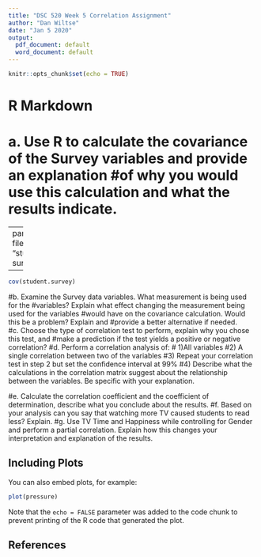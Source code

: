 ---
title: "DSC 520 Week 5 Correlation Assignment"
author: "Dan Wiltse"
date: "Jan 5 2020"
output:
  pdf_document: default
  word_document: default
---
  
  ```{r setup, include=FALSE}
knitr::opts_chunk$set(echo = TRUE)
```
# R Markdown
# a. Use R to calculate the covariance of the Survey variables and provide an explanation #of why you would use this calculation and what the results indicate.

---
params: 
  filename = "student-survey.csv"

---
```{r}
cov(student.survey)

```


#b. Examine the Survey data variables. What measurement is being used for the #variables? Explain what effect changing the measurement being used for the variables #would have on the covariance calculation. Would this be a problem? Explain and #provide a better alternative if needed.
#c. Choose the type of correlation test to perform, explain why you chose this test, and #make a prediction if the test yields a positive or negative correlation?
#d. Perform a correlation analysis of: 
# 1)All variables
#2) A single correlation between two of the variables
#3) Repeat your correlation test in step 2 but set the confidence interval at 99%
#4) Describe what the calculations in the correlation matrix suggest about the relationship between the variables. Be specific with your explanation.

#e. Calculate the correlation coefficient and the coefficient of determination, describe what you conclude about the results.
#f. Based on your analysis can you say that watching more TV caused students to read less? Explain.
#g. Use TV Time and Happiness while controlling for Gender and perform a partial correlation. Explain how this changes your interpretation and explanation of the results.


## Including Plots

You can also embed plots, for example:
  
  ```{r pressure, echo=FALSE}
plot(pressure)
```

Note that the `echo = FALSE` parameter was added to the code chunk to prevent printing of the R code that generated the plot.

## References

